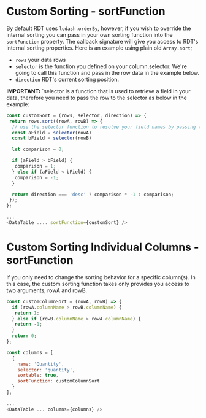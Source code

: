 
<Meta title="API/Custom Sorting" id="api-custom-sorting" />

# Custom Sorting - sortFunction

By default RDT uses `lodash.orderBy`, however, if you wish to override the internal sorting you can pass in your own sorting function into the `sortFunction` property. The callback signature will give you access to RDT's internal sorting properties. Here is an example using plain old `Array.sort`;

- `rows` your data rows
- `selector` is the function you defined on your column.selector. We're going to call this function and pass in the row data in the example below.
- `direction` RDT's current sorting position.

**IMPORTANT:** `selector is a function that is used to retrieve a field in your data, therefore you need to pass the row to the selector as below in the example:

```js
const customSort = (rows, selector, direction) => {
 return rows.sort((rowA, rowB) => {
  // use the selector function to resolve your field names by passing the sort comparitors
  const aField = selector(rowA)
  const bField = selector(rowB)

  let comparison = 0;

  if (aField > bField) {
   comparison = 1;
  } else if (aField < bField) {
   comparison = -1;
  }

  return direction === 'desc' ? comparison * -1 : comparison;
 });
};

...
<DataTable .... sortFunction={customSort} />
```

# Custom Sorting Individual Columns - sortFunction

If you only need to change the sorting behavior for a specific column(s). In this case, the custom sorting function takes only provides you access to two arguments, rowA and rowB.

```js
const customColumnSort = (rowA, rowB) => {
  if (rowA.columnName > rowB.columnName) {
   return 1;
  } else if (rowB.columnName > rowA.columnName) {
   return -1;
  }
  return 0;
};

const columns = [
  {
    name: 'Quantity',
    selector: 'quantity',
    sortable: true,
    sortFunction: customColumnSort
  }
];

...
<DataTable ... columns={columns} />
```
